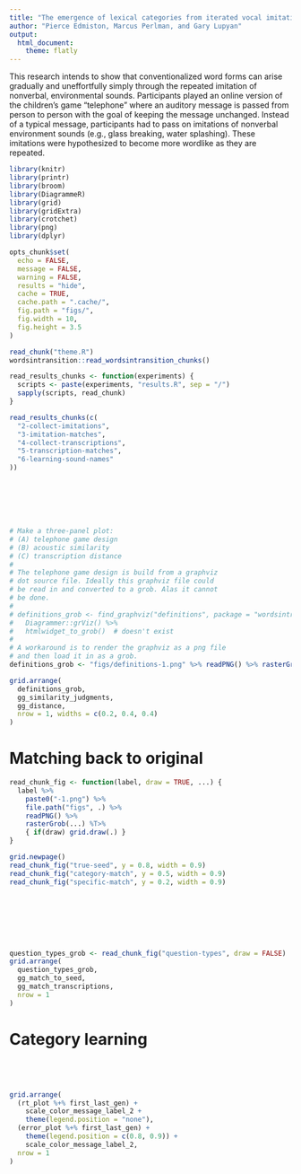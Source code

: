 ```yaml
---
title: "The emergence of lexical categories from iterated vocal imitation"
author: "Pierce Edmiston, Marcus Perlman, and Gary Lupyan"
output:
  html_document:
    theme: flatly
---
```


This research intends to show that conventionalized word forms can arise gradually and uneffortfully simply through the repeated imitation of nonverbal, environmental sounds. Participants played an online version of the children's game "telephone" where an auditory message is passed from person to person with the goal of keeping the message unchanged. Instead of a typical message, participants had to pass on imitations of nonverbal environment sounds (e.g., glass breaking, water splashing). These imitations were hypothesized to become more wordlike as they are repeated.

```r
library(knitr)
library(printr)
library(broom)
library(DiagrammeR)
library(grid)
library(gridExtra)
library(crotchet)
library(png)
library(dplyr)

opts_chunk$set(
  echo = FALSE,
  message = FALSE,
  warning = FALSE,
  results = "hide",
  cache = TRUE,
  cache.path = ".cache/",
  fig.path = "figs/",
  fig.width = 10,
  fig.height = 3.5
)

read_chunk("theme.R")
wordsintransition::read_wordsintransition_chunks()

read_results_chunks <- function(experiments) {
  scripts <- paste(experiments, "results.R", sep = "/")
  sapply(scripts, read_chunk)
}

read_results_chunks(c(
  "2-collect-imitations",
  "3-imitation-matches",
  "4-collect-transcriptions",
  "5-transcription-matches",
  "6-learning-sound-names"
))
```

```r
```

<!-- WARNING: Can't hide graphviz output.
```r
```
-->

```r
```

```r
```

```r
```

```r
```

```r
```

```r
# Make a three-panel plot:
# (A) telephone game design
# (B) acoustic similarity
# (C) transcription distance
#
# The telephone game design is build from a graphviz
# dot source file. Ideally this graphviz file could
# be read in and converted to a grob. Alas it cannot
# be done.
#
# definitions_grob <- find_graphviz("definitions", package = "wordsintransition") %>%
#   Diagrammer::grViz() %>%
#   htmlwidget_to_grob()  # doesn't exist
#
# A workaround is to render the graphviz as a png file
# and then load it in as a grob.
definitions_grob <- "figs/definitions-1.png" %>% readPNG() %>% rasterGrob()

grid.arrange(
  definitions_grob,
  gg_similarity_judgments,
  gg_distance,
  nrow = 1, widths = c(0.2, 0.4, 0.4)
)
```

# Matching back to original

<!-- WARNING: Can't hide graphviz output.
```r
```
-->

<!-- WARNING: Can't hide graphviz output.
```r
```
-->

<!-- WARNING: Can't hide graphviz output.
```r
```
-->

```r
read_chunk_fig <- function(label, draw = TRUE, ...) {
  label %>%
    paste0("-1.png") %>%
    file.path("figs", .) %>%
    readPNG() %>%
    rasterGrob(...) %T>%
    { if(draw) grid.draw(.) }
}

grid.newpage()
read_chunk_fig("true-seed", y = 0.8, width = 0.9)
read_chunk_fig("category-match", y = 0.5, width = 0.9)
read_chunk_fig("specific-match", y = 0.2, width = 0.9)
```

```r
```

```r
```

```r
```

```r
```

```r
```

```r
```

```r
```

```r
question_types_grob <- read_chunk_fig("question-types", draw = FALSE)
grid.arrange(
  question_types_grob,
  gg_match_to_seed,
  gg_match_transcriptions,
  nrow = 1
)
```

# Category learning

```r
```

```r
```

```r
```

```r
```

```r
grid.arrange(
  (rt_plot %+% first_last_gen) + 
    scale_color_message_label_2 +
    theme(legend.position = "none"),
  (error_plot %+% first_last_gen) +
    theme(legend.position = c(0.8, 0.9)) +
    scale_color_message_label_2,
  nrow = 1
)
```